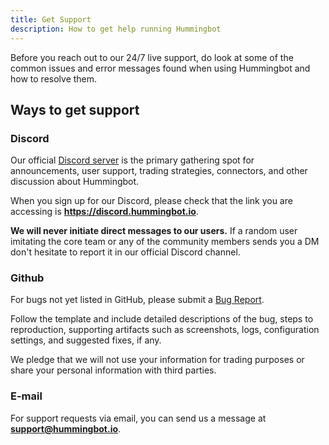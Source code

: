 ```yaml
---
title: Get Support
description: How to get help running Hummingbot
---
```



Before you reach out to our 24/7 live support, do look at some of the common issues and error messages found when using Hummingbot and how to resolve them.

<Callout
  type="note"
  body="Beware of scammers imitating core team and community members. We will NEVER solicit funds from our users and we will NEVER ask anyone for any sensitive information e.g. passwords, private keys, etc."
/>

## Ways to get support

### Discord

Our official [Discord server](https://discord.hummingbot.io) is the primary gathering spot for announcements, user support, trading strategies, connectors, and other discussion about Hummingbot.

When you sign up for our Discord, please check that the link you are accessing is **https://discord.hummingbot.io**.

**We will never initiate direct messages to our users.** If a random user imitating the core team or any of the community members sends you a DM don't hesitate to report it in our official Discord channel.

<Callout
  type="note"
  body="Currently, our Discord server is the only officially-supported online Hummingbot community. We do not maintain any other communities on Telegram, WeChat, Slack, or other applications. Please beware that any such communities (except for the official Hummingbot Discord) may be scams."
/>

### Github

For bugs not yet listed in GitHub, please submit a [Bug Report](https://github.com/CoinAlpha/hummingbot/issues/new?assignees=&labels=bug&template=bug_report.md&title=%5BBUG%5D).

Follow the template and include detailed descriptions of the bug, steps to reproduction, supporting artifacts such as screenshots, logs, configuration settings, and suggested fixes, if any.

We pledge that we will not use your information for trading purposes or share your personal information with third parties.

### E-mail

For support requests via email, you can send us a message at **support@hummingbot.io**.
